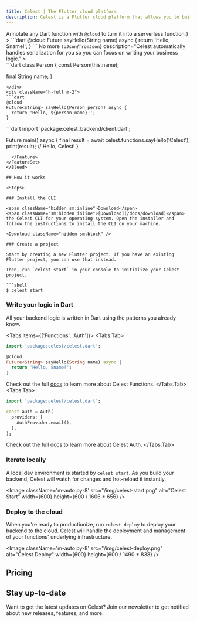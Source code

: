 ```yaml
---
title: Celest | The Flutter cloud platform
description: Celest is a Flutter cloud platform that allows you to build, deploy, and manage backends for your Flutter app with ease.
---
```




<Hero />

<Bleed>
<FeatureSet className="mt-8">
  <Feature 
    title="Write your backend logic in Dart"
    description={<>Annotate any Dart function with <code>@cloud</code> to turn it into a serverless function.</>}
  >
```dart
@cloud
Future<String> sayHello(String name) async {
  return 'Hello, $name!';
}
```
  </Feature>
  <Feature 
    title={<>No more <code>toJson</code>/<code>fromJson</code></>}
    description="Celest automatically handles serialization for you so you can focus on writing your business logic."
  >
  <div className="flex flex-row justify-center items-center flex-wrap">

<div className="h-full m-2">
```dart
class Person {
  const Person(this.name);

  final String name;
}
```
</div>
<div className="h-full m-2">
```dart
@cloud
Future<String> sayHello(Person person) async {
  return 'Hello, ${person.name}!';
}
```
</div>
</div>
  </Feature>
  <Feature 
    title="Automatic Dart client"
    description="A Dart client is automatically generated for you to call your functions from your Dart or Flutter app."
  >
```dart
import 'package:celest_backend/client.dart';

Future<void> main() async {
  final result = 
    await celest.functions.sayHello('Celest');
  print(result); // Hello, Celest!
}
```
  </Feature>
</FeatureSet>
</Bleed>

## How it works

<Steps>

### Install the CLI

<span className="hidden sm:inline">Download</span>
<span className="sm:hidden inline">[Download](/docs/download)</span> 
the Celest CLI for your operating system. Open the installer and follow the instructions to install the CLI on your machine.

<Download className="hidden sm:block" />

### Create a project

Start by creating a new Flutter project. If you have an existing Flutter project, you can use that instead. 

Then, run `celest start` in your console to initialize your Celest project.

```shell
$ celest start
```

### Write your logic in Dart

All your backend logic is written in Dart using the patterns you already know.

<Tabs items={['Functions', 'Auth']}>
  <Tabs.Tab>
```dart copy filename="celest/functions/greeting.dart"
import 'package:celest/celest.dart';

@cloud
Future<String> sayHello(String name) async {
  return 'Hello, $name!';
}
```

  Check out the full [docs](/docs/functions) to learn more about Celest Functions.
  </Tabs.Tab>
  <Tabs.Tab>
```dart copy filename="celest/auth/auth.dart"
import 'package:celest/celest.dart';

const auth = Auth(
  providers: [
    AuthProvider.email(),
  ],
);
```

  Check out the full [docs](/docs/auth) to learn more about Celest Auth.
  </Tabs.Tab>
</Tabs>

### Iterate locally

A local dev environment is started by `celest start`. As you build your backend, Celest will watch for changes and hot-reload it instantly.

<Image className='m-auto py-8' src="/img/celest-start.png" alt="Celest Start" width={600} height={600 / 1606 * 656} />

### Deploy to the cloud

When you're ready to productionize, run `celest deploy` to deploy your backend to the cloud. Celest will handle the deployment and management of your functions' underlying infrastructure.

<Image className='m-auto py-8' src="/img/celest-deploy.png" alt="Celest Deploy" width={600} height={600 / 1490 * 838} />

</Steps>

## Pricing

<PricingTable />

## Stay up-to-date

Want to get the latest updates on Celest? Join our newsletter to get notified about new releases, features, and more.

<EmailForm />
